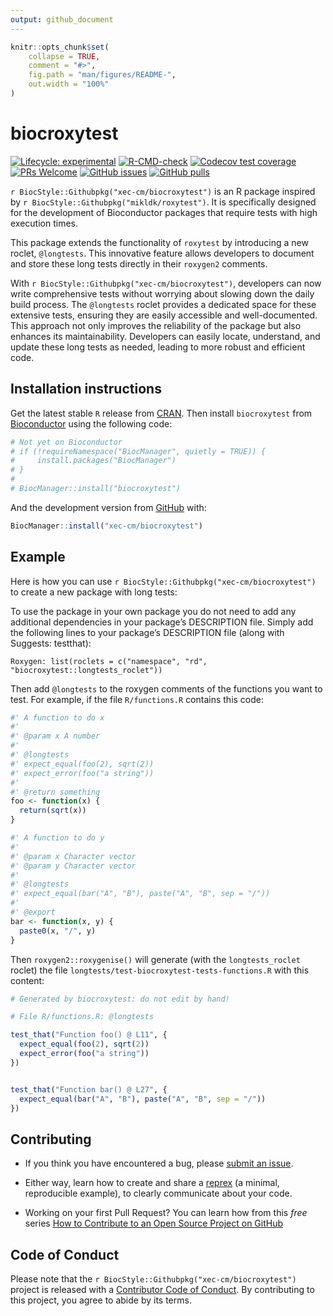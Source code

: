 ```yaml
---
output: github_document
---
```


<!-- README.md is generated from README.Rmd. Please edit that file -->

```r
knitr::opts_chunk$set(
    collapse = TRUE,
    comment = "#>",
    fig.path = "man/figures/README-",
    out.width = "100%"
)
```

# biocroxytest

<!-- badges: start -->
[![Lifecycle: experimental](https://img.shields.io/badge/lifecycle-experimental-orange.svg)](https://lifecycle.r-lib.org/articles/stages.html#experimental)
[![R-CMD-check](https://github.com/xec-cm/biocroxytest/workflows/R-CMD-check-bioc/badge.svg)](https://github.com/xec-cm/biocroxytest/actions)
[![Codecov test coverage](https://codecov.io/gh/xec-cm/biocroxytest/branch/devel/graph/badge.svg)](https://app.codecov.io/gh/xec-cm/biocroxytest?branch=devel)
[![PRs Welcome](https://img.shields.io/badge/PRs-welcome-brightgreen.svg?style=flat-square)](https://makeapullrequest.com)
[![GitHub issues](https://img.shields.io/github/issues/xec-cm/biocroxytest)](https://github.com/xec-cm/biocroxytest/issues)
[![GitHub pulls](https://img.shields.io/github/issues-pr/xec-cm/biocroxytest)](https://github.com/xec-cm/biocroxytest/pulls)
<!-- badges: end -->

`r BiocStyle::Githubpkg("xec-cm/biocroxytest")` is an R package inspired by 
`r BiocStyle::Githubpkg("mikldk/roxytest")`. It is specifically designed for 
the development of Bioconductor packages that require tests with high execution 
times. 

This package extends the functionality of `roxytest` by introducing a new 
roclet, `@longtests`. This innovative feature allows developers to document and 
store these long tests directly in their `roxygen2` comments. 

With `r BiocStyle::Githubpkg("xec-cm/biocroxytest")`, developers can now write 
comprehensive tests without worrying about slowing down the daily build process. 
The `@longtests` roclet provides a dedicated space for these extensive tests, 
ensuring they are easily accessible and well-documented. This approach not only 
improves the reliability of the package but also enhances its maintainability. 
Developers can easily locate, understand, and update these long tests as needed,
leading to more robust and efficient code.

## Installation instructions

Get the latest stable `R` release from [CRAN](http://cran.r-project.org/). Then 
install `biocroxytest` from [Bioconductor](http://bioconductor.org/) using the 
following code:

```r
# Not yet on Bioconductor
# if (!requireNamespace("BiocManager", quietly = TRUE)) {
#     install.packages("BiocManager")
# }
# 
# BiocManager::install("biocroxytest")
```

And the development version from [GitHub](https://github.com/xec-cm/biocroxytest) with:

```r
BiocManager::install("xec-cm/biocroxytest")
```

## Example

Here is how you can use `r BiocStyle::Githubpkg("xec-cm/biocroxytest")` to 
create a new package with long tests:

To use the package in your own package you do not need to add any additional 
dependencies in your package’s DESCRIPTION file. Simply add the following lines 
to your package’s DESCRIPTION file (along with Suggests: testthat):

```
Roxygen: list(roclets = c("namespace", "rd", "biocroxytest::longtests_roclet"))
```

Then add `@longtests` to the roxygen comments of the functions you want to test. 
For example, if the file `R/functions.R` contains this code:

```r
#' A function to do x
#' 
#' @param x A number
#' 
#' @longtests 
#' expect_equal(foo(2), sqrt(2))
#' expect_error(foo("a string"))
#' 
#' @return something
foo <- function(x) {
  return(sqrt(x))
}

#' A function to do y
#' 
#' @param x Character vector
#' @param y Character vector
#' 
#' @longtests 
#' expect_equal(bar("A", "B"), paste("A", "B", sep = "/"))
#' 
#' @export
bar <- function(x, y) {
  paste0(x, "/", y)
}
```

Then `roxygen2::roxygenise()` will generate (with the `longtests_roclet` roclet) 
the file `longtests/test-biocroxytest-tests-functions.R` with this content:

```r
# Generated by biocroxytest: do not edit by hand!

# File R/functions.R: @longtests

test_that("Function foo() @ L11", {
  expect_equal(foo(2), sqrt(2))
  expect_error(foo("a string"))
})


test_that("Function bar() @ L27", {
  expect_equal(bar("A", "B"), paste("A", "B", sep = "/"))
})
```
## Contributing

- If you think you have encountered a bug, please [submit an issue](https://github.com/xec-cm/biocroxytest/issues).

- Either way, learn how to create and share a [reprex](https://reprex.tidyverse.org/articles/articles/learn-reprex.html) (a minimal, reproducible example), to clearly communicate about your code.

- Working on your first Pull Request? You can learn how from this *free* series [How to Contribute to an Open Source Project on GitHub](https://kcd.im/pull-request)

## Code of Conduct

Please note that the `r BiocStyle::Githubpkg("xec-cm/biocroxytest")` project is 
released with a [Contributor Code of Conduct](http://bioconductor.org/about/code-of-conduct/). 
By contributing to this project, you agree to abide by its terms.
